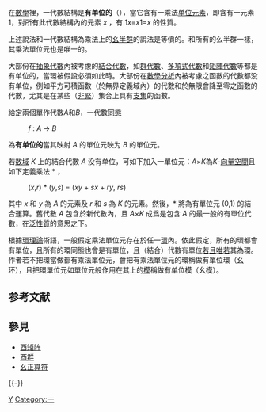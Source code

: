 {{Expand|time=2015-04-18}}
{{noref|time=2015-04-18}}
{{NoteTA|G1=Math}}
在[[數學|數學]]裡，一代數結構是'''有单位的'''（{{lang|en|unital 或 unitary}}），當它含有一乘法[[单位元素|单位元素]]，即含有一元素 1，對所有此代數結構內的元素 ''x'' ，有 1''x''=''x''1=''x'' 的性質。

上述說法和一代數結構為乘法上的[[幺半群|幺半群]]的說法是等價的。和所有的么半群一樣，其乘法單位元也是唯一的。

大部份在[[抽象代數|抽象代數]]內被考慮的[[結合代數|結合代數]]，如[[群代數|群代數]]、[[多項式|多項式代數]]和[[矩陣|矩陣代數]]等都是有单位的，當環被假設必須如此時。大部份在[[數學分析|數學分析]]內被考慮之函數的代數都没有单位，例如平方可積函數（於無界定義域內）的代數和於無限會降至零之函數的代數，尤其是在某些（[[緊集|非緊]]）集合上具有[[支集|支集]]的函數。

給定兩個單作代數''A''和''B''，一代數[[同態|同態]]

:''f'' : ''A'' → ''B'' 

為'''有单位的'''當其映射 ''A'' 的單位元映为 ''B'' 的單位元。

若[[数域|数域]] ''K'' 上的結合代數 ''A'' 没有单位，可如下加入一單位元：''A''×''K''為''K''-[[向量空間|向量空間]]且如下定義乘法 * ，

:(''x'',''r'') * (''y'',''s'') = (''xy'' + ''sx'' + ''ry'', ''rs'') 

其中 ''x'' 和 ''y'' 為 ''A'' 的元素及 ''r'' 和 ''s'' 為 ''K'' 的元素。然後，* 將為有單位元 (0,1) 的結合運算。舊代數 ''A'' 包含於新代數內，且 ''A''×''K'' 成爲是包含 ''A'' 的最一般的有單位代數，在[[泛性質|泛性質]]的意思之下。

根據[[環理論|環理論]]術語，一般假定乘法單位元存在於任一[[环_(代数)|環]]內。依此假定，所有的環都會有單位，且所有的環同態也會是有單位，且（結合）代數有單位[[若且唯若|若且唯若]]其為環。作者若不把環當做都有乘法單位元，會把有乘法單位元的環稱做有單位環（幺环），且把環單位元如單位元般作用在其上的[[模|模]]稱做有单位模（幺模）。

== 参考文献 ==
{{Reflist}}

== 參見 ==
* [[酉矩阵|酉矩阵]]
* [[酉群|酉群]]
* [[幺正算符|幺正算符]]

{{-}}
{{二元運算的性質}}

[[Category:代数|Y]]
[[Category:一|Category:一]]